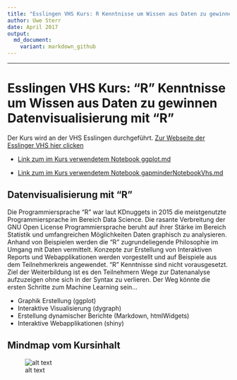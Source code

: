 ```yaml
---
title: "Esslingen VHS Kurs: R Kenntnisse um Wissen aus Daten zu gewinnen Datenvisualisierung mit R"
author: Uwe Sterr
date: April 2017
output:
  md_document:
    variant: markdown_github
---
```

---
# Esslingen VHS Kurs: "R" Kenntnisse um Wissen aus Daten zu gewinnen Datenvisualisierung mit "R"

Der Kurs wird an der VHS Esslingen durchgeführt.  [Zur Webseite der Esslinger VHS hier clicken](http://www.vhs-esslingen.de) 

- [Link zum im Kurs verwendetem Notebook ggplot.md](ggplot.md)  

- [Link zum im Kurs verwendetem Notebook gapminderNotebookVhs.md](gapminderNotebookVhs.md)


## Datenvisualisierung mit "R"
Die Programmiersprache "R" war laut KDnuggets in 2015 die meistgenutzte Programmiersprache im Bereich Data Science. Die rasante Verbreitung der GNU Open License Programmiersprache beruht auf ihrer Stärke im Bereich Statistik und umfangreichen Möglichkeiten Daten graphisch zu analysieren.
Anhand von Beispielen werden die "R" zugrundeliegende Philosophie im Umgang mit Daten vermittelt. Konzepte zur Erstellung von Interaktiven Reports und Webapplikationen werden vorgestellt und auf Beispiele aus dem Teilnehmerkreis angewendet. "R" Kenntnisse sind nicht vorausgesetzt. Ziel der Weiterbildung ist es den Teilnehmern Wege zur Datenanalyse aufzuzeigen ohne sich in der Syntax zu verlieren. Der Weg könnte die ersten Schritte zum Machine Learning sein...
 
- Graphik Erstellung (ggplot)
- Interaktive Visualisierung (dygraph)
- Erstellung dynamischer Berichte (Markdown, htmlWidgets)
- Interaktive Webapplikationen (shiny)

[image1]: RKenntnisse.png "Mindmap für VHS Kurs"

## Mindmap vom Kursinhalt

![alt text][image1]